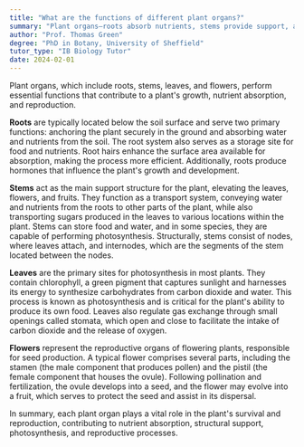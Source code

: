 ```yaml
---
title: "What are the functions of different plant organs?"
summary: "Plant organs—roots absorb nutrients, stems provide support, and leaves facilitate photosynthesis—each play essential roles in the plant's growth and survival."
author: "Prof. Thomas Green"
degree: "PhD in Botany, University of Sheffield"
tutor_type: "IB Biology Tutor"
date: 2024-02-01
---
```


Plant organs, which include roots, stems, leaves, and flowers, perform essential functions that contribute to a plant's growth, nutrient absorption, and reproduction.

**Roots** are typically located below the soil surface and serve two primary functions: anchoring the plant securely in the ground and absorbing water and nutrients from the soil. The root system also serves as a storage site for food and nutrients. Root hairs enhance the surface area available for absorption, making the process more efficient. Additionally, roots produce hormones that influence the plant's growth and development.

**Stems** act as the main support structure for the plant, elevating the leaves, flowers, and fruits. They function as a transport system, conveying water and nutrients from the roots to other parts of the plant, while also transporting sugars produced in the leaves to various locations within the plant. Stems can store food and water, and in some species, they are capable of performing photosynthesis. Structurally, stems consist of nodes, where leaves attach, and internodes, which are the segments of the stem located between the nodes.

**Leaves** are the primary sites for photosynthesis in most plants. They contain chlorophyll, a green pigment that captures sunlight and harnesses its energy to synthesize carbohydrates from carbon dioxide and water. This process is known as photosynthesis and is critical for the plant's ability to produce its own food. Leaves also regulate gas exchange through small openings called stomata, which open and close to facilitate the intake of carbon dioxide and the release of oxygen.

**Flowers** represent the reproductive organs of flowering plants, responsible for seed production. A typical flower comprises several parts, including the stamen (the male component that produces pollen) and the pistil (the female component that houses the ovule). Following pollination and fertilization, the ovule develops into a seed, and the flower may evolve into a fruit, which serves to protect the seed and assist in its dispersal.

In summary, each plant organ plays a vital role in the plant's survival and reproduction, contributing to nutrient absorption, structural support, photosynthesis, and reproductive processes.
    